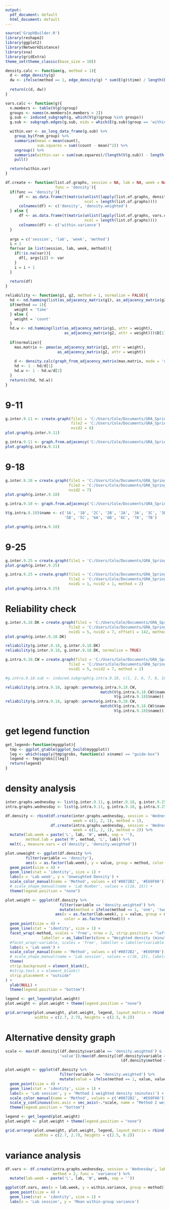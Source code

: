 ```yaml
---
output:
  pdf_document: default
  html_document: default
---
```

```r
source('GraphBuilder.R')
library(reshape2)
library(ggplot2)
library(NetworkDistance)
library(sna)
library(gridExtra)
theme_set(theme_classic(base_size = 10))
```

```r
density.calc <- function(g, method = 1){
  d <- edge_density(g)
  dw <- ifelse(method == 1, edge_density(g) * sum(E(g)$time) / length(E(g)), edge_density(g) * sum(E(g)$count) / length(E(g)))
  
  return(c(d, dw))
}

vars.calc <- function(g){
  n.members <- table(V(g)$group)
  groups <- names(n.members[n.members > 2])
  g.sub <- induced_subgraph(g, which(V(g)$group %in% groups))
  g.sub <- subgraph.edges(g.sub, eids = which(E(g.sub)$group == 'within'))

  within.var <- as_long_data_frame(g.sub) %>%
    group_by(from_group) %>%
    summarize(mean = mean(count),
              sum.squares = sum((count - mean)^2)) %>%
    ungroup() %>%
    summarize(within.var = sum(sum.squares)/(length(V(g.sub)) - length(groups))) %>%
    pull()

  return(within.var)
}

df.create <- function(list.of.graphs, session = NA, lab = NA, week = NA, method = 1, 
                      func = 'density'){
  if(func == 'density'){
      df <- as.data.frame(t(matrix(unlist(lapply(list.of.graphs, density.calc, method = method)), 
                                   ncol = length(list.of.graphs))))
      colnames(df) <- c('density', 'density.weighted')
  } else {
      df <- as.data.frame(t(matrix(unlist(lapply(list.of.graphs, vars.calc)), 
                                   ncol = length(list.of.graphs))))
      colnames(df) <- c('within.variance')
  }
  
  args = c('session', 'lab', 'week', 'method')
  i = 1
  for(var in list(session, lab, week, method)){
    if(!is.na(var)){
      df[, args[i]] <- var
    }
    i = i + 1
  }
  
  return(df)
}

reliability <- function(g1, g2, method = 1, normalize = FALSE){
  hd <- nd.hamming(list(as_adjacency_matrix(g1), as_adjacency_matrix(g2)))$`D`[1]
  if(method == 1){
    weight = 'time'
  } else {
    weight = 'count'
  }
  hd.w <- nd.hamming(list(as_adjacency_matrix(g1, attr = weight), 
                          as_adjacency_matrix(g2, attr = weight)))$D[1]
  
  if(normalize){
    max.matrix <- pmax(as_adjacency_matrix(g1, attr = weight),
                       as_adjacency_matrix(g2, attr = weight))
    
    d <- density.calc(graph_from_adjacency_matrix(max.matrix, mode = 'undirected', weighted = weight), method = method)
    hd <- 1 - hd/d[1]
    hd.w <- 1 - hd.w/d[2]
  }
  return(c(hd, hd.w))
}
```

# 9-11
```r
g.inter.9.11 <- create.graph(file1 = 'C:/Users/Cole/Documents/GRA_Spring2020/Student-Lab-Interactions/Videos/9_11/cam1.csv',
                             file2 = 'C:/Users/Cole/Documents/GRA_Spring2020/Student-Lab-Interactions/Videos/9_11/cam2.csv', nvid1 = 3,
                             nvid2 = 6)
plot.graph(g.inter.9.11)

g.intra.9.11 <- graph.from.adjacency('C:/Users/Cole/Documents/GRA_Spring2020/Student-Lab-Interactions/Daniyar/9_11_intra.csv')
plot.graph(g.intra.9.11)
```

# 9-18
```r
g.inter.9.18 = create.graph(file1 = 'C:/Users/Cole/Documents/GRA_Spring2020/Student-Lab-Interactions/Videos/9_18/cam1.csv',
                            file2 = 'C:/Users/Cole/Documents/GRA_Spring2020/Student-Lab-Interactions/Videos/9_18/cam2.csv', nvid1 = 5,
                            nvid2 = 7)
plot.graph(g.inter.9.18)

g.intra.9.18 <- graph.from.adjacency('C:/Users/Cole/Documents/GRA_Spring2020/Student-Lab-Interactions/Daniyar/9_18_intra.csv')

V(g.intra.9.18)$name <- c('1A', '1B', '2C', '2B', '2A', '3A', '3C', '3B', '4A', '4B', '4C', '5A',
                          '5B', '5C', '6A', '6B', '6C', '7A', '7B')

plot.graph(g.intra.9.18)
```

# 9-25
```r
g.inter.9.25 = create.graph(file1 = 'C:/Users/Cole/Documents/GRA_Spring2020/Student-Lab-Interactions/Videos/9_25/cam2.csv', nvid1 = 1)
plot.graph(g.inter.9.25)

g.intra.9.25 = create.graph(file1 = 'C:/Users/Cole/Documents/GRA_Spring2020/Student-Lab-Interactions/Videos/9_25/intra/cam1.csv',
                            file2 = 'C:/Users/Cole/Documents/GRA_Spring2020/Student-Lab-Interactions/Videos/9_25/intra/cam2.csv',
                            nvid1 = 1, nvid2 = 1, method = 2)
plot.graph(g.intra.9.25)
```

# Reliability check
```r
g.inter.9.18.DK = create.graph(file1 = 'C:/Users/Cole/Documents/GRA_Spring2020/Student-Lab-Interactions/Daniyar/Camera1.csv',
                            file2 = 'C:/Users/Cole/Documents/GRA_Spring2020/Student-Lab-Interactions/Daniyar/Camera2.csv', 
                            nvid1 = 5, nvid2 = 7, offset1 = 142, method = 1)
plot.graph(g.inter.9.18.DK)

reliability(g.inter.9.18, g.inter.9.18.DK)
reliability(g.inter.9.18, g.inter.9.18.DK, normalize = TRUE)

g.intra.9.18.CW = create.graph(file1 = 'C:/Users/Cole/Documents/GRA_Spring2020/Student-Lab-Interactions/Videos/9_18/intra/cam1.csv',
                            file2 = 'C:/Users/Cole/Documents/GRA_Spring2020/Student-Lab-Interactions/Videos/9_18/intra/cam2.csv', 
                            nvid1 = 5, nvid2 = 7, method = 2)

#g.intra.9.18.sub <- induced.subgraph(g.intra.9.18, c(1, 2, 6, 7, 8, 18, 19))

reliability(g.intra.9.18, igraph::permute(g.intra.9.18.CW, 
                                          match(V(g.intra.9.18.CW)$name,
                                                V(g.intra.9.18)$name)), method = 2)
reliability(g.intra.9.18, igraph::permute(g.intra.9.18.CW, 
                                          match(V(g.intra.9.18.CW)$name,
                                                V(g.intra.9.18)$name)), method = 2, normalize = TRUE)
```

# get legend function
```r
get_legend<-function(myggplot){
  tmp <- ggplot_gtable(ggplot_build(myggplot))
  leg <- which(sapply(tmp$grobs, function(x) x$name) == "guide-box")
  legend <- tmp$grobs[[leg]]
  return(legend)
}
```


# density analysis
```r
inter.graphs.wednesday <- list(g.inter.9.11, g.inter.9.18, g.inter.9.25)
intra.graphs.wednesday <- list(g.intra.9.11, g.intra.9.18, g.intra.9.25)

df.density <- rbind(df.create(inter.graphs.wednesday, session = 'Wednesday', lab = c(1, 1, 2), 
                              week = c(1, 2, 1), method = 1), 
                    df.create(intra.graphs.wednesday, session = 'Wednesday', lab = c(1, 1, 2), 
                              week = c(1, 2, 1), method = 2)) %>%
  mutate(lab.week = paste('L', lab, 'W', week, sep = ''),
         method.lab = paste('M', method, 'L', lab)) %>%
  melt(., measure.vars = c('density', 'density.weighted'))

plot.unweight <- ggplot(df.density %>%
         filter(variable == 'density'), 
         aes(x = as.factor(lab.week), y = value, group = method, color = as.factor(method))) +
  geom_point(size = 4) +
  geom_line(stat = 'identity', size = 1) +
  labs(x = 'Lab week', y = 'Unweighted Density') +
  scale_color_manual(name = 'Method', values = c('#0072B2', '#E69F00')) +
  # scale_shape_manual(name = 'Lab Number', values = c(16, 15)) +
  theme(legend.position = "none")

plot.weight <- ggplot(df.density %>%
                        filter(variable == 'density.weighted') %>%
                        mutate(method = ifelse(method == 1, 'one', 'two')), 
                      aes(x = as.factor(lab.week), y = value, group = method, 
                          color = as.factor(method))) +
  geom_point(size = 4) +
  geom_line(stat = 'identity', size = 1) +
  facet_wrap(~method, scales = 'free', nrow = 2, strip.position = "left", 
                labeller = as_labeller(c(one = "Weighted density (minutes)", two = "Weighted density (count)"))) +
  #facet_wrap(~variable, scales = 'free', labeller = labeller(variable = c('density' = 'Unweighted', 'density.weighted' = 'Weighted'))) +
  labs(x = 'Lab week') +
  scale_color_manual(name = 'Method', values = c('#0072B2', '#E69F00'), labels = c('Scan', 'Skip')) +
  # scale_shape_manual(name = 'Lab session', values = c(16, 15), labels = c('A', 'B')) +
  theme(
  strip.background = element_blank(),
  #strip.text.x = element_blank()
  strip.placement = "outside"
) +
  ylab(NULL) +
  theme(legend.position = "bottom")

legend <- get_legend(plot.weight)
plot.weight <- plot.weight + theme(legend.position = "none")

grid.arrange(plot.unweight, plot.weight, legend, layout_matrix = rbind(c(1, 2), c(3, 3)),
             widths = c(2.7, 2.7), heights = c(2.5, 0.2))
```

# Alternative density graph
```r
scale <- max(df.density[(df.density$variable == 'density.weighted') & (df.density$method == 2),
                        'value'])/max(df.density[(df.density$variable == 'density.weighted') &
                                                   (df.density$method == 1), 'value']) + 1

plot.weight <- ggplot(df.density %>%
                        filter(variable == 'density.weighted') %>%
                        mutate(value = ifelse(method == 1, value, value/scale)), aes(x = lab.week, y = value, group = method, color = as.factor(method))) +
  geom_point(size = 4) +
  geom_line(stat = 'identity', size = 1) +
  labs(x = 'Lab session', y = 'Method 1 weighted density (minutes)') +
  scale_color_manual(name = 'Method', values = c('#0072B2', '#E69F00')) +
  scale_y_continuous(sec.axis = sec_axis(~.*scale, name = "Method 2 weighted density (count)")) +
  theme(legend.position = "bottom")

legend <- get_legend(plot.weight)
plot.weight <- plot.weight + theme(legend.position = "none")

grid.arrange(plot.unweight, plot.weight, legend, layout_matrix = rbind(c(1, 2), c(3, 3)),
             widths = c(2.7, 2.7), heights = c(2.5, 0.2))
```


# variance analysis
```r
df.vars <- df.create(intra.graphs.wednesday, session = 'Wednesday', lab = c(1, 1), week = c(1, 2),
                     method = 2, func = 'variance') %>%
  mutate(lab.week = paste('L', lab, 'W', week, sep = ''))

ggplot(df.vars, aes(x = lab.week, y = within.variance, group = method)) +
  geom_point(size = 4) +
  geom_line(stat = 'identity', size = 1) +
  labs(x = 'Lab session', y = 'Mean within-group variance')
```

